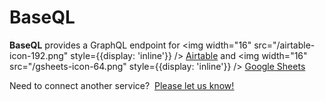 
# BaseQL

**BaseQL** provides a GraphQL endpoint for <img width="16" src="/airtable-icon-192.png" style={{display: 'inline'}} /> [Airtable](/install/airtable) and <img width="16" src="/gsheets-icon-64.png" style={{display: 'inline'}} /> [Google Sheets](/install/gsheets)

<Callout type="info" emoji="💡">
  Need to connect another service?&nbsp;
  <a target="_blank" href="https://docs.google.com/forms/d/126PeGrh5UrQz0QLsKtfKcPJSzx9Q8WJ4uDI7iztdQx0/">
    <u>Please let us know!</u>
  </a>
</Callout>